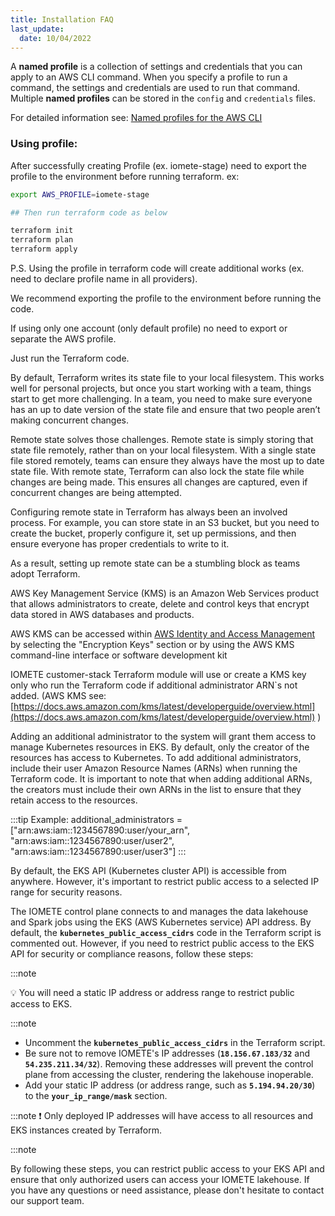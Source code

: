 ```yaml
---
title: Installation FAQ
last_update:
  date: 10/04/2022
---
```


<Question title="Using AWS Profiles">A <b>named profile</b> is a collection of settings and credentials that you can apply to an AWS CLI command. When you specify a profile to run a command, the settings and credentials are used to run that command. Multiple <b>named profiles</b> can be stored in the <code>config</code> and <code>credentials</code> files.

For detailed information see:  [Named profiles for the AWS CLI](https://docs.aws.amazon.com/cli/latest/userguide/cli-configure-profiles.html)

### Using profile:

After successfully creating Profile (ex. iomete-stage) need to export the profile to the environment before running terraform. ex:

```bash
export AWS_PROFILE=iomete-stage

## Then run terraform code as below

terraform init
terraform plan
terraform apply
```

P.S. Using the profile in terraform code will create additional works (ex. need to declare profile name in all providers).

We recommend exporting the profile to the environment before running the code. 

If using only one account (only default profile) no need to export or separate the AWS profile.

Just run the Terraform code.
</Question>

<Question title="Saving terraform state">By default, Terraform writes its state file to your local filesystem. This works well for personal projects, but once you start working with a team, things start to get more challenging. In a team, you need to make sure everyone has an up to date version of the state file and ensure that two people aren’t making concurrent changes.

Remote state solves those challenges. Remote state is simply storing that state file remotely, rather than on your local filesystem. With a single state file stored remotely, teams can ensure they always have the most up to date state file. With remote state, Terraform can also lock the state file while changes are being made. This ensures all changes are captured, even if concurrent changes are being attempted.

Configuring remote state in Terraform has always been an involved process. For example, you can store state in an S3 bucket, but you need to create the bucket, properly configure it, set up permissions, and then ensure everyone has proper credentials to write to it.

As a result, setting up remote state can be a stumbling block as teams adopt Terraform. 
</Question>

<Question title="Define additional administrators">AWS Key Management Service (KMS) is an Amazon Web Services product that allows administrators to create, delete and control keys that encrypt data stored in AWS databases and products.

AWS KMS can be accessed within [AWS Identity and Access Management](https://www.techtarget.com/searchaws/definition/Amazon-Web-Services-AWS-Identity-and-Access-Management-IAM) by selecting the "Encryption Keys" section or by using the AWS KMS command-line interface or software development kit

IOMETE customer-stack Terraform module will use or create a KMS key only who run the Terraform code if additional administrator ARN`s not added. (AWS KMS see:[https://docs.aws.amazon.com/kms/latest/developerguide/overview.html](https://docs.aws.amazon.com/kms/latest/developerguide/overview.html) )

Adding an additional administrator to the system will grant them access to manage Kubernetes resources in EKS. By default, only the creator of the resources has access to Kubernetes. To add additional administrators, include their user Amazon Resource Names (ARNs) when running the Terraform code. It is important to note that when adding additional ARNs, the creators must include their own ARNs in the list to ensure that they retain access to the resources.

:::tip
 Example: additional_administrators = ["arn:aws:iam::1234567890:user/your_arn", "arn:aws:iam::1234567890:user/user2", "arn:aws:iam::1234567890:user/user3"]
:::
</Question>

<Question title="Public Access Restriction">By default, the EKS API (Kubernetes cluster API) is accessible from anywhere. However, it's important to restrict public access to a selected IP range for security reasons. 

The IOMETE control plane connects to and manages the data lakehouse and Spark jobs using the EKS (AWS Kubernetes service) API address. By default, the **`kubernetes_public_access_cidrs`** code in the Terraform script is commented out. However, if you need to restrict public access to the EKS API for security or compliance reasons, follow these steps:

:::note

💡 You will need a static IP address or address range to restrict public access to EKS.

:::note

- Uncomment the **`kubernetes_public_access_cidrs`** in the Terraform script.
- Be sure not to remove IOMETE's IP addresses (**`18.156.67.183/32`** and **`54.235.211.34/32`**). Removing these addresses will prevent the control plane from accessing the cluster, rendering the lakehouse inoperable.
- Add your static IP address (or address range, such as **`5.194.94.20/30`**) to the **`your_ip_range/mask`** section.

:::note
❗️ Only deployed IP addresses will have access to all resources and EKS instances created by Terraform.
 
:::note

By following these steps, you can restrict public access to your EKS API and ensure that only authorized users can access your IOMETE lakehouse. If you have any questions or need assistance, please don't hesitate to contact our support team.
</Question>